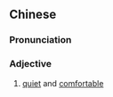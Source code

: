 {{also|安适}}
==Chinese==
{{zh-forms|s=安适}}

===Pronunciation===
{{zh-pron
|m=ānshì
|c=on1 sik1
|cat=a
}}

===Adjective===
{{zh-adj}}

# [[quiet]] and [[comfortable]]
